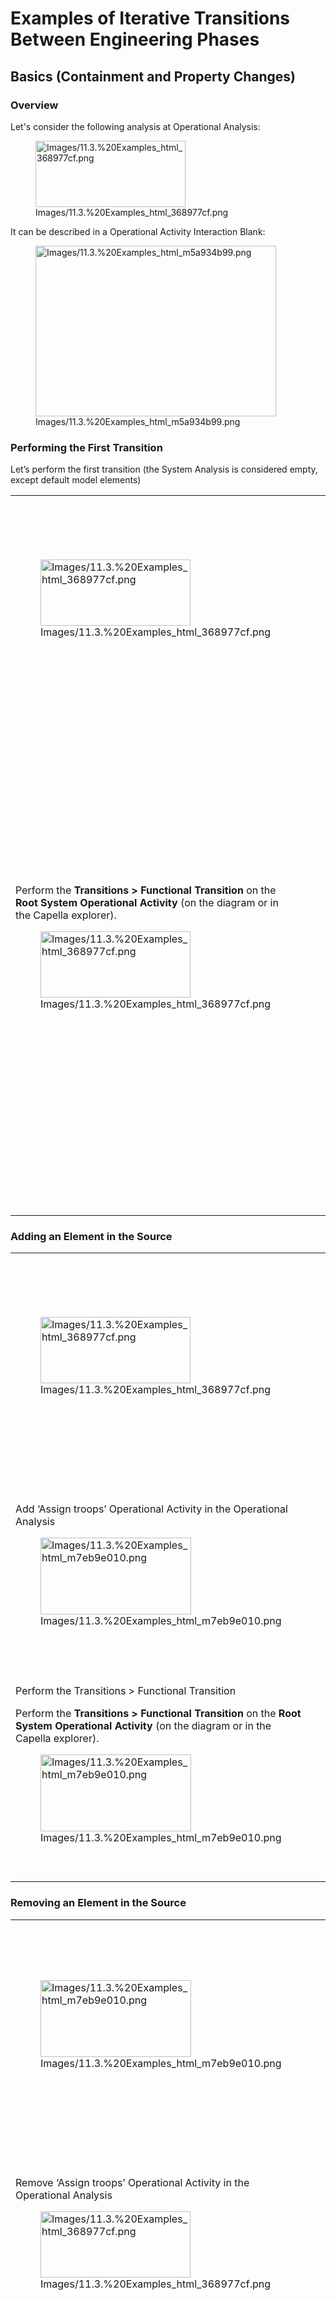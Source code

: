             
= Examples of Iterative Transitions Between Engineering Phases =
 
== Basics (Containment and Property Changes) ==
 
=== Overview ===
 
Let's consider the following analysis at Operational Analysis:

 
[[Image:Images/11.3.%20Examples_html_368977cf.png|240x106px]]

 
It can be described in a Operational Activity Interaction Blank:

 
[[Image:Images/11.3.%20Examples_html_m5a934b99.png|385x273px]]

 
=== Performing the First Transition ===
 
Let&rsquo;s perform the first transition (the System Analysis is considered empty, except default model elements)

                  
{| border="1"
|-
| 
[[Image:Images/11.3.%20Examples_html_368977cf.png|240x106px]]

 
| 
[[Image:Images/11.3.%20Examples_html_m5a934b99.png|385x273px]]

 
| 
[[Image:Images/11.3.%20Examples_html_326554c3.png|399x250px]]

 
| 
[[Image:Images/11.3.%20Examples_html_247d099f.png|243x103px]]

 
|-
| 
Perform the '''Transitions &gt; Functional Transition''' on the 			'''Root System Operational Activity''' (on the diagram or in the 			Capella explorer).

 
[[Image:Images/11.3.%20Examples_html_368977cf.png|240x106px]]

 
<br>

 
| 
[[Image:Images/11.3.%20Examples_html_m5a934b99.png|385x273px]]

 
| 
[[Image:Images/11.3.%20Examples_html_m169da45f.png|400x270px]]

         
{| border="1"
|-
| 
[[Image:Images/11.3.%20Examples_html_3c78e109.png|48x48px]]

 
| 
You have to create a System Data Flow Blank first.

 
By drag &amp; 							drops, it is possible to build the diagram with the same 							layout at System Analysis

 
|}  
| 
[[Image:Images/11.3.%20Examples_html_247d099f.png|243x103px]]

 
|} 
=== Adding an Element in the Source ===
                        
{| border="1"
|-
| 
[[Image:Images/11.3.%20Examples_html_368977cf.png|240x106px]]

 
| 
[[Image:Images/11.3.%20Examples_html_m5a934b99.png|385x273px]]

 
| 
[[Image:Images/11.3.%20Examples_html_m169da45f.png|400x270px]]

 
| 
[[Image:Images/11.3.%20Examples_html_247d099f.png|243x103px]]

 
|-
| 
Add &lsquo;Assign troops&rsquo; Operational Activity in the 			Operational Analysis

 
[[Image:Images/11.3.%20Examples_html_m7eb9e010.png|241x123px]]

 
| 
[[Image:Images/11.3.%20Examples_html_4962d6b9.png|386x279px]]

 
| 
[[Image:Images/11.3.%20Examples_html_m169da45f.png|400x270px]]

 
| 
[[Image:Images/11.3.%20Examples_html_247d099f.png|243x103px]]

 
|-
| 
Perform the Transitions &gt; Functional Transition

 
Perform the '''Transitions &gt; Functional Transition''' on the 			'''Root System Operational Activity''' (on the diagram or in the 			Capella explorer).

 
[[Image:Images/11.3.%20Examples_html_m7eb9e010.png|241x123px]]

 
<br>

 
| 
[[Image:Images/11.3.%20Examples_html_4962d6b9.png|386x279px]]

 
| 
[[Image:Images/11.3.%20Examples_html_5a8a5910.png|390x259px]]

 
| 
[[Image:Images/11.3.%20Examples_html_m39b59b42.png|236x120px]]

 
|} 
=== Removing an Element in the Source ===
                        
{| border="1"
|-
| 
[[Image:Images/11.3.%20Examples_html_m7eb9e010.png|241x123px]]

 
| 
[[Image:Images/11.3.%20Examples_html_4962d6b9.png|386x279px]]

 
| 
[[Image:Images/11.3.%20Examples_html_5a8a5910.png|390x259px]]

 
| 
[[Image:Images/11.3.%20Examples_html_m39b59b42.png|236x120px]]

 
|-
| 
Remove &lsquo;Assign troops&rsquo; Operational Activity in the 			Operational Analysis

 
[[Image:Images/11.3.%20Examples_html_368977cf.png|240x106px]]

 
| 
[[Image:Images/11.3.%20Examples_html_m5a934b99.png|385x273px]]

 
| 
[[Image:Images/11.3.%20Examples_html_5a8a5910.png|390x259px]]

 
| 
[[Image:Images/11.3.%20Examples_html_m39b59b42.png|236x120px]]

 
|-
| 
Perform the Transitions &gt; Functional Transition

 
[[Image:Images/11.3.%20Examples_html_368977cf.png|240x106px]]

 
| 
[[Image:Images/11.3.%20Examples_html_m5a934b99.png|385x273px]]

 
| 
[[Image:Images/11.3.%20Examples_html_5a8a5910.png|390x259px]]

         
{| border="1"
|-
| 
[[Image:Images/11.3.%20Examples_html_3c78e109.png|48x48px]]

 
| 
As the iterative transition is conservative, the target 							(Logical Architecture) keep the &lsquo;Assign troops&rsquo;

 
However there is 							not incoming or outgoing traceability link on the &lsquo;Assign 							troops&rsquo; System function

 
|}  
| 
[[Image:Images/11.3.%20Examples_html_m39b59b42.png|236x120px]]

 
|} 
=== Removing an Element in the Target ===
                        
{| border="1"
|-
| 
[[Image:Images/11.3.%20Examples_html_m7eb9e010.png|241x123px]]

 
| 
[[Image:Images/11.3.%20Examples_html_4962d6b9.png|386x279px]]

 
| 
[[Image:Images/11.3.%20Examples_html_5a8a5910.png|390x259px]]

 
| 
[[Image:Images/11.3.%20Examples_html_m39b59b42.png|236x120px]]

 
|-
| 
Remove &lsquo;Assign troops&rsquo; function in the System Analysis

 
[[Image:Images/11.3.%20Examples_html_m7eb9e010.png|241x123px]]

 
| 
[[Image:Images/11.3.%20Examples_html_4962d6b9.png|386x279px]]

 
| 
[[Image:Images/11.3.%20Examples_html_592d2437.png|384x261px]]

 
| 
[[Image:Images/11.3.%20Examples_html_247d099f.png|243x103px]]

 
|-
| 
Perform the '''Transitions &gt; Functional Transition''' on the 			'''Root System Operational Activity''' (on the diagram or in the 			Capella explorer).

 
[[Image:Images/11.3.%20Examples_html_m7eb9e010.png|241x123px]]

 
| 
[[Image:Images/11.3.%20Examples_html_4962d6b9.png|386x279px]]

 
| 
[[Image:Images/11.3.%20Examples_html_5a8a5910.png|390x259px]]

         
{| border="1"
|-
| 
[[Image:Images/11.3.%20Examples_html_3c78e109.png|48x48px]]

 
| 
The System 							Function &lsquo;Assign troops&rsquo; is '''re-created'''.

 
|}  
| 
[[Image:Images/11.3.%20Examples_html_m39b59b42.png|236x120px]]

 
|} 
=== Renaming an Element in the Source ===
                        
{| border="1"
|-
| 
[[Image:Images/11.3.%20Examples_html_m7eb9e010.png|241x123px]]

 
| 
[[Image:Images/11.3.%20Examples_html_4962d6b9.png|386x279px]]

 
| 
[[Image:Images/11.3.%20Examples_html_5a8a5910.png|390x259px]]

 
| 
[[Image:Images/11.3.%20Examples_html_m39b59b42.png|236x120px]]

 
|-
| 
Rename &lsquo;Assign troops&rsquo; Operational Activity in the 			Operational Analysis to &lsquo;Assign troops to strategic 			location&rsquo;

 
[[Image:Images/11.3.%20Examples_html_620700c9.png|290x118px]]

 
| 
[[Image:Images/11.3.%20Examples_html_355983e.png|381x265px]]

 
| 
[[Image:Images/11.3.%20Examples_html_5a8a5910.png|390x259px]]

 
| 
[[Image:Images/11.3.%20Examples_html_m39b59b42.png|236x120px]]

 
|-
| 
Perform the '''Transitions &gt; Functional Transition''' on the 			'''Root System Operational Activity''' (on the diagram or in the 			Capella explorer).

 
[[Image:Images/11.3.%20Examples_html_620700c9.png|290x118px]]

 
| 
[[Image:Images/11.3.%20Examples_html_355983e.png|381x265px]]

 
| 
[[Image:Images/11.3.%20Examples_html_5a8a5910.png|390x259px]]

         
{| border="1"
|-
| 
[[Image:Images/11.3.%20Examples_html_3c78e109.png|48x48px]]

 
| 
The System 							Function &lsquo;Assign troops&rsquo; is''' not renamed''' 							(conservative).

 
|}  
| 
[[Image:Images/11.3.%20Examples_html_m39b59b42.png|236x120px]]

 
|} 
=== Moving an Element in the Source ===
                        
{| border="1"
|-
| 
[[Image:Images/11.3.%20Examples_html_m7eb9e010.png|241x123px]]

 
| 
[[Image:Images/11.3.%20Examples_html_4962d6b9.png|386x279px]]

 
| 
[[Image:Images/11.3.%20Examples_html_5a8a5910.png|390x259px]]

 
| 
[[Image:Images/11.3.%20Examples_html_m39b59b42.png|236x120px]]

 
|-
| 
Move &lsquo;Assign troops&rsquo; Operational Activity in the 			Operational Analysis to &lsquo;Root Operational Activity&rsquo;

 
[[Image:Images/11.3.%20Examples_html_m9925ad4.png|248x138px]]

 
| 
[[Image:Images/11.3.%20Examples_html_37fa2e0.png|417x336px]]

 
| 
[[Image:Images/11.3.%20Examples_html_5a8a5910.png|390x259px]]

 
| 
[[Image:Images/11.3.%20Examples_html_m39b59b42.png|236x120px]]

 
|-
| 
Perform the '''Transitions &gt; Functional Transition''' on the 			'''Root System Operational Activity''' (on the diagram or in the 			Capella explorer).

 
[[Image:Images/11.3.%20Examples_html_m9925ad4.png|248x138px]]

 
| 
[[Image:Images/11.3.%20Examples_html_37fa2e0.png|417x336px]]

 
| 
[[Image:Images/11.3.%20Examples_html_5a8a5910.png|390x259px]]

         
{| border="1"
|-
| 
[[Image:Images/11.3.%20Examples_html_3c78e109.png|48x48px]]

 
| 
The System 							Function &lsquo;Assign troops&rsquo; has''' not been moved 							'''(conservative).

 
|}  
| 
[[Image:Images/11.3.%20Examples_html_m39b59b42.png|236x120px]]

 
|} 
== Advanced (Linked Elements i.e. Out of Containment) ==
 
=== Overview ===
 
Let&rsquo;s consider the following situation:

 
[[Image:Images/11.3.%20Examples_html_6ac74814.png|634x341px]]

 
The '''High command''' is '''realized by System''' and the '''Soldier''' is a '''System Actor''' (see the contextual menu:

 
[[Image:Images/11.3.%20Examples_html_m29c1a900.png|497x48px]]

 
).

 
=== Performing the First Transition ===
 
The focus is on the transition to Operational Activity allocations to System Function allocations.

 
The Operational Activities to System Functions are automatically performs during the Realized by System and System Actor transitions.

                  
{| border="1"
|-
| 
[[Image:Images/11.3.%20Examples_html_m38aebe2c.png|416x327px]]

 
| 
[[Image:Images/11.3.%20Examples_html_m602598b5.png|451x344px]]

 
| 
<br>

 
| 
<br>

 
|-
| 
<br>

 
| 
Perform the 			Transitions &gt; '''Realized by System '''on &lsquo;'''High 			command&rsquo;''' and the Transitions &gt; '''System Actor '''on 			&lsquo;'''Soldier&rsquo;'''

 
| 
[[Image:Images/11.3.%20Examples_html_25c6abb4.png|547x320px]]

 
| 
[[Image:Images/11.3.%20Examples_html_376b374e.png|648x254px]]

 
|} 
=== Update ===
 
The iterative transition algorithm has the same behavior than described in the previous sections.

 
Renaming, deletion, move are not propagated during update.

 
<br>
<br>

 